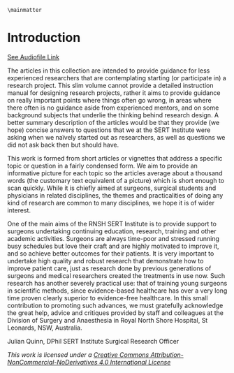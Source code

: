 
```asis
\mainmatter
```

# Introduction {#intro}

<!-- ![](https://surgery.rnsh.org/research-guide/_audio/100-Introduction.mp3) -->

[See Audiofile Link](https://surgery.rnsh.org/research-guide/_audio/1.oga)


The articles in this collection are intended to provide guidance for less experienced researchers that are contemplating starting (or participate in) a research project. This slim volume cannot provide a detailed instruction manual for designing research projects, rather it aims to provide guidance on really important points where things often go wrong, in areas where there often is no guidance aside from experienced mentors, and on some background subjects that underlie the thinking behind research design. A better summary description of the articles would be that they provide (we hope) concise answers to questions that we at the SERT Institute were asking when we naïvely started out as researchers, as well as questions we did not ask back then but should have. 

This work is formed from short articles or vignettes that address a specific topic or question in a fairly condensed form. We aim to provide an informative picture for each topic so the articles average about a thousand words (the customary text equivalent of a picture) which is short enough to scan quickly.  While it is chiefly aimed at surgeons, surgical students and physicians in related disciplines, the themes and practicalities of doing any kind of research are common to many disciplines, we hope it is of wider interest.

One of the main aims of the RNSH SERT Institute is to provide support to surgeons undertaking continuing education, research, training and other academic activities. Surgeons are always time-poor and stressed running busy schedules but love their craft and are highly motivated to improve it, and so achieve better outcomes for their patients. It is very important to undertake high quality and robust research that demonstrate how to improve patient care, just as research done by previous generations of surgeons and medical researchers created the treatments in use now. Such research has another severely practical use: that of training young surgeons in scientific methods, since evidence-based healthcare has over a very long time proven clearly superior to evidence-free healthcare.  In this small contribution to promoting such advances, we must gratefully acknowledge the great help, advice and critiques provided by staff and colleagues at the Division of Surgery and Anaesthesia in Royal North Shore Hospital, St Leonards, NSW, Australia. 

Julian Quinn, DPhil
SERT Institute Surgical Research Officer

*This work is licensed under a [Creative Commons Attribution-NonCommercial-NoDerivatives 4.0 International License](http://creativecommons.org/licenses/by-nc-nd/4.0/)*

